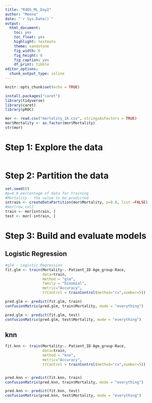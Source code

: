 ---
title: "R4DS_ML_Day2"
author: "Meena"
date: "`r Sys.Date()`"
output: 
  html_document:
    toc: yes
    toc_float: yes 
    highlight: textmate
    theme: sandstone
    fig_width: 6
    fig_height: 6
    fig_caption: yes
    df_print: tibble
editor_options:
  chunk_output_type: inline
---

```{r setup, include=FALSE}
knitr::opts_chunk$set(echo = TRUE)
```

```{r library}
install.packages("caret")
library(tidyverse)
library(caret)
library(pROC)
```

```{r}
mor <- read.csv("mortality_1k.csv", stringsAsFactors = TRUE)
mor$Mortality <- as.factor(mor$Mortality)
str(mor)

```
# Step 1: Explore the data
```{r}

```

# Step 2: Partition the data

```{r}
set.seed(8)
#p=0.8 percentage of data for training
#Mortality - the value to be predicted
intrain <- createDataPartition(mor$Mortality, p=0.8, list =FALSE)
#mor[row,col]
train <- mor[intrain, ]
test <- mor[-intrain, ]

```

# Step 3: Build and evaluate models
## Logistic Regression
```{r}
#glm - Logistic Regression
fit.glm <- train(Mortality~.-Patient_ID-Age_group-Race,
                 data=train,
                 method = "glm",
                 family = "binomial",
                 metric="Accuracy",
                 trControl = trainControl(method="cv",number=5))

pred.glm <- predict(fit.glm, train)
confusionMatrix(pred.glm, train$Mortality, mode = "everything")

```

```{r}
pred.glm <- predict(fit.glm, test)
confusionMatrix(pred.glm, test$Mortality, mode = "everything")
```

## knn
```{r}
fit.knn <- train(Mortality~.-Patient_ID-Age_group-Race,
                 data=train,
                 method = "knn",
                 metric="Accuracy",
                 trControl = trainControl(method="cv",number=5))


pred.knn <- predict(fit.knn, train)
confusionMatrix(pred.knn, train$Mortality, mode = "everything")

```

```{r}
pred.knn <- predict(fit.knn, test)
confusionMatrix(pred.knn, test$Mortality, mode = "everything")
```








